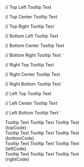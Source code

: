 

  // Top Left
  <Tooltip label="Top Left" position="top-left">Tooltip Text</Tooltip>

  // Top Center
  <Tooltip label="Top Center" position="bottom">Tooltip Text</Tooltip>

  // Top Right
  <Tooltip label="Top Right" position="top-right">Tooltip Text</Tooltip>
`

  // Bottom Left
  <Tooltip label="Bottom Left" position="bottom-left">Tooltip Text</Tooltip>

  // Bottom Center
  <Tooltip label="Bottom Center" position="bottom">Tooltip Text</Tooltip>

  // Bottom Right
  <Tooltip label="Bottom Right" position="bottom-right">Tooltip Text</Tooltip>
`

  // Right Top
  <Tooltip label="Right top" position="right-top">Tooltip Text</Tooltip>

  // Right Center
  <Tooltip label="Right Center" position="right">Tooltip Text</Tooltip>

  // Right Bottom
  <Tooltip label="Right Bottom" position="right-bottom">Tooltip Text</Tooltip>
`

  // Left Top
  <Tooltip label="Left top" position="left-top">Tooltip Text</Tooltip>

  // Left Center
  <Tooltip label="Left Center" position="left">Tooltip Text</Tooltip>

  // Left Bottom
  <Tooltip label="Left Bottom" position="left-bottom">Tooltip Text</Tooltip>
`

<Section
    title="Top"
    contained={true}
    style={{ paddingRight: 0, paddingLeft: 0 }}
>
    <Preview wrapper={true}>
        <div style={ { padding: 40, display: "flex", justifyContent: "space-around" } }>
    	    <Tooltip label="Top Left" position="top-left" className="sui-tooltip--show">Tooltip Text</Tooltip>
            <Tooltip label="Top Center" position="top" className="sui-tooltip--show">Tooltip Text</Tooltip>
            <Tooltip label="Top Right" position="top-right" className="sui-tooltip--show">Tooltip Text</Tooltip>
         </div>
    </Preview>
    <Snippet language="js">{topCode}</Snippet>
</Section>

<Section
    title="Bottom"
    contained={true}
    border={true}
    style={{ paddingRight: 0, paddingLeft: 0 }}
>
    <Preview wrapper={true}>
        <div style={ { padding: 40, display: "flex", justifyContent: "space-around" } }>
    	    <Tooltip label="Bottom Left" position="bottom-left" className="sui-tooltip--show">Tooltip Text</Tooltip>
            <Tooltip label="Bottom Center" position="bottom" className="sui-tooltip--show">Tooltip Text</Tooltip>
            <Tooltip label="Bottom Right" position="bottom-right" className="sui-tooltip--show">Tooltip Text</Tooltip>
         </div>
    </Preview>
    <Snippet language="js">{bottomCode}</Snippet>
</Section>

<Section
    title="Left"
    style={{ paddingRight: 0, paddingLeft: 0 }}
>
    <Preview wrapper={true}>
        <div style={ { display: "flex", justifyContent: "space-around" } }>
    	    <Tooltip label="Left Top" position="left-top" className="sui-tooltip--show">Tooltip Text</Tooltip>
            <Tooltip label="Left Center" position="left" className="sui-tooltip--show">Tooltip Text</Tooltip>
            <Tooltip label="Left Bottom" position="left-bottom" className="sui-tooltip--show">Tooltip Text</Tooltip>
         </div>
    </Preview>
    <Snippet language="js">{leftCode}</Snippet>
</Section>

<Section
    title="Right"
    style={{ paddingRight: 0, paddingLeft: 0 }}
>
    <Preview wrapper={true}>
        <div style={ { display: "flex", justifyContent: "space-around" } }>
    	    <Tooltip label="Right Top" position="right-top" className="sui-tooltip--show">Tooltip Text</Tooltip>
            <Tooltip label="Right Center" position="right" className="sui-tooltip--show">Tooltip Text</Tooltip>
            <Tooltip label="Right Bottom" position="right-bottom" className="sui-tooltip--show">Tooltip Text</Tooltip>
         </div>
    </Preview>
    <Snippet language="js">{rightCode}</Snippet>
</Section>

